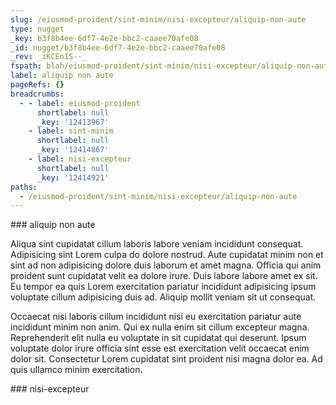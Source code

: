 ```yaml
---
slug: /eiusmod-proident/sint-minim/nisi-excepteur/aliquip-non-aute
type: nugget
_key: b3f8b4ee-6df7-4e2e-bbc2-caaee70afe08
_id: nugget/b3f8b4ee-6df7-4e2e-bbc2-caaee70afe08
_rev: _iKCEn1S--_
fspath: blah/eiusmod-proident/sint-minim/nisi-excepteur/aliquip-non-aute.md
label: aliquip non aute
pageRefs: {}
breadcrumbs:
  - - label: eiusmod-proident
      shortlabel: null
      _key: '12413967'
    - label: sint-minim
      shortlabel: null
      _key: '12414867'
    - label: nisi-excepteur
      shortlabel: null
      _key: '12414921'
paths:
  - /eiusmod-proident/sint-minim/nisi-excepteur/aliquip-non-aute
---
```


<NuggetArea>
<Nugget slug="/eiusmod-proident/sint-minim/nisi-excepteur/aliquip-non-aute" type="nugget" _key="b3f8b4ee-6df7-4e2e-bbc2-caaee70afe08" _id="nugget/b3f8b4ee-6df7-4e2e-bbc2-caaee70afe08" _rev="_iKCEn1S--_" fspath="blah/eiusmod-proident/sint-minim/nisi-excepteur/aliquip-non-aute.md" label="aliquip non aute" paths="/eiusmod-proident/sint-minim/nisi-excepteur/aliquip-non-aute">
<NuggetBody>
### aliquip non aute

Aliqua sint cupidatat cillum laboris labore veniam incididunt consequat. Adipisicing sint Lorem culpa do dolore nostrud. Aute cupidatat minim non et sint ad non adipisicing dolore duis laborum et amet magna. Officia qui anim proident sunt cupidatat velit ea dolore irure. Duis labore labore amet ex sit. Eu tempor ea quis Lorem exercitation pariatur incididunt adipisicing ipsum voluptate cillum adipisicing duis ad. Aliquip mollit veniam sit ut consequat.

Occaecat nisi laboris cillum incididunt nisi eu exercitation pariatur aute incididunt minim non anim. Qui ex nulla enim sit cillum excepteur magna. Reprehenderit elit nulla eu voluptate in sit cupidatat qui deserunt. Ipsum voluptate dolor irure officia sint esse est exercitation velit occaecat enim dolor sit. Consectetur Lorem cupidatat sint proident nisi magna dolor ea. Ad quis ullamco minim exercitation.

</NuggetBody>
<Breadcrumbs>
<Crumbs>
<Crumb _key="12413967" label="eiusmod-proident" /><Crumb _key="12414867" label="sint-minim" /><Crumb _key="12414921" label="nisi-excepteur" />
</Crumbs>
</Breadcrumbs>
</Nugget>

<NuggetsInbound>
</NuggetsInbound>
<NuggetsOutbound>
</NuggetsOutbound>
</NuggetArea>
<PassagesInbound>
<Passage direction="inbound" type="passage" _key="12414921" _id="passage/12414921" _rev="_iKCEn1S---" label="nisi-excepteur" passage="nisi-excepteur" fspath="blah/eiusmod-proident/sint-minim/nisi-excepteur" paths="/eiusmod-proident/sint-minim/nisi-excepteur" slug="/eiusmod-proident/sint-minim/nisi-excepteur">
<NuggetBody>
### nisi-excepteur

</NuggetBody>
<Breadcrumbs>
<Crumbs>
<Crumb _key="12413967" label="eiusmod-proident" /><Crumb _key="12414867" label="sint-minim" />
</Crumbs>
</Breadcrumbs>
</Passage>

</PassagesInbound>
<PassagesOutbound>
</PassagesOutbound>